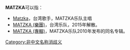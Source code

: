 '''MATZKA'''可以指：
*[[Matzka|Matzka]]，台湾歌手，MATZKA乐队主唱
*[[MATZKA_(樂團)|MATZKA (樂團)]]，台湾乐队，2015年解散。
*[[MATZKA_(專輯)|MATZKA (專輯)]]，MATZKA乐队2010年发布的同名专辑。
{{disamb}}

[[Category:非中文名称消歧义|Category:非中文名称消歧义]]